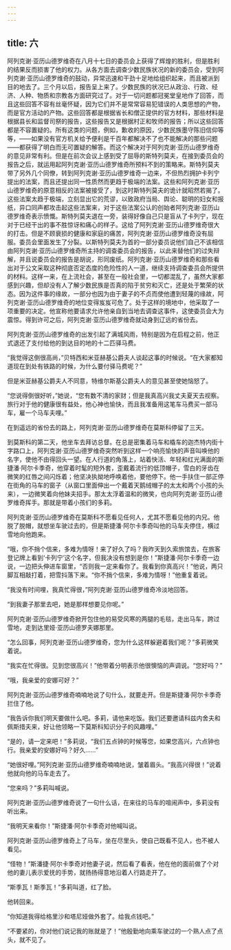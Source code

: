```yaml
---
---
---
```

title: 六
---



阿列克谢·亚历山德罗维奇在八月十七日的委员会上获得了辉煌的胜利，但是胜利的结果反而损害了他的权力。从各方面去调查少数民族状况的新的委员会，受到阿列克谢·亚历山德罗维奇的鼓动，异常迅速和干劲十足地给组织起来，而且被派到目的地去了。三个月以后，报告呈上来了。少数民族的状况已从政治、行政、经济、人种、物质和宗教各方面研究过了。对于一切问题都冠冕堂皇地作了回答，而且这些回答不容有丝毫怀疑，因为它们并不是常常容易犯错误的人类思想的产物，而是官方活动的产物。这些回答都是根据省长和僧正提供的官方材料，那些材料是根据县长和监督司祭的报告，这些报告又是根据村正和牧师的报告；所以这些回答都是不容置疑的。所有这类的问题，例如，歉收的原因，少数民族墨守陈旧信仰等等，——如果没有官方机关给予便利是千百年都解决不了也不能解决的那些问题——都获得了明白而无可置疑的解答。而这个解决对于阿列克谢·亚历山德罗维奇的意见非常有利。但是在前次会议上感到受了屈辱的斯特列莫夫，在接到委员会的报告之后，就运用起阿列克谢·亚历山德罗维奇所预料不到的策略来。斯特列莫夫带了另外几个同僚，转到阿列克谢·亚历山德罗维奇一边来，不但热烈拥护卡列宁提出的法案，而且还提出同一性质然而更趋于极端的法案。这些和阿列克谢·亚历山德罗维奇的原意相反的法案被接受了，到这时斯特列莫夫的诡计就昭然若揭了。这些法案太趋于极端，立刻显出它的荒谬，以致政府当局、舆论、聪明的妇女和报纸，异口同声都攻击起这些法案来，对于这些法案公认的创始者阿列克谢·亚历山德罗维奇表示愤慨。斯特列莫夫退在一旁，装得好像自己只是盲从了卡列宁，现在对于已经干出的事不胜惊讶和痛心的样子。这给了阿列克谢·亚历山德罗维奇很大的打击。但是不顾衰损的健康和家庭的痛苦，阿列克谢·亚历山德罗维奇没有屈服。委员会里面发生了分裂。以斯特列莫夫为首的一部分委员说他们自己不该相信由阿列克谢·亚历山德罗维奇所主持的调查委员会的报告，以此来替他们的过失辩解，并且说委员会的报告是胡说，形同废纸。阿列克谢·亚历山德罗维奇和那些看出对于公文采取这种彻底否定态度的危险性的人一道，继续支持调查委员会所提供的材料。这样一来，在上流社会，甚至在一般社会里，一切都混乱了，虽然大家都感到兴趣，但却没有人了解少数民族是否真的陷于贫穷和灭亡，还是处于繁荣的状态。因为这件事的缘故，一部分也因为由于妻子的不贞而使他遭到轻蔑的缘故，阿列克谢·亚历山德罗维奇的地位变得岌岌可危了。处于这样的境地中，他采取了一项重要的决定。他宣称他要请求允许他亲自到当地去调查这事件，这使委员会大为震惊。得到许可之后，阿列克谢·亚历山德罗维奇就动身到辽远的省份去。

阿列克谢·亚历山德罗维奇的出发引起了满城风雨，特别是因为在启程之前，他正式退还了支付给他的到达目的地的十二匹驿马费。

“我觉得这倒很高尚，”贝特西和米亚赫基公爵夫人谈起这事的时候说。“在大家都知道现在到处有铁路的时候，为什么要付驿马费呢？”

但是米亚赫基公爵夫人不同意，特维尔斯基公爵夫人的意见甚至使她恼怒了。

“您说得倒很好听，”她说，“您有数不清的家财；但是我真高兴我丈夫夏天去视察。旅行对于他的健康很有益处，他心神也愉快，而且我准备用这笔车马费买一部马车，雇一个马车夫哩。”

在到遥远的省份去的路上，阿列克谢·亚历山德罗维奇在莫斯科停留了三天。

到莫斯科的第二天，他坐车去拜访总督。在总是密集着马车和橇车的迦杰特内街十字路口上，阿列克谢·亚历山德罗维奇突然听到这样一个响亮愉快的声音叫唤他的名字，使他不由得回头一望。在人行道的角落上，站着快活、年轻和红光满面的斯捷潘·阿尔卡季奇，他穿着时髦的短外套，歪戴着流行的低顶帽子，雪白的牙齿在微笑的红唇之间闪烁着；他坚决执拗地呼唤着他，要他停下。他一手扶住一部正停在街角的马车的窗子（从窗口里面伸出一个戴着天鹅绒帽子的太太和两个小孩的头来），一边微笑着向他妹夫招手。那太太浮着温和的微笑，也向阿列克谢·亚历山德罗维奇挥手。那就是带着小孩们的多莉。

阿列克谢·亚历山德罗维奇在莫斯科不愿看见任何人，尤其不愿看见他的内兄。他脱了脱帽，就想坐车驶过去的，但是斯捷潘·阿尔卡季奇叫他的马车夫停住，横过雪地向他跑来。

“哦，你不捎个信来，多难为情呀！来了好久了吗？我昨天到久索旅馆去，在旅客登记牌上看到‘卡列宁’这个名字，但我决没有想到是你！”斯捷潘·阿尔卡季奇一边说，一边把头伸进车窗里，“否则我一定来看你了。我看到你真高兴！”他说，两只脚互相敲打着，把雪抖落下来。“你不捎个信来，多难为情呀！”他重复着说。

“我没有时间哩，我真忙得很，”阿列克谢·亚历山德罗维奇冷淡地回答。

“到我妻子那里去吧，她是那样想要见你呢。”

阿列克谢·亚历山德罗维奇掀开包住他的易受风寒的两腿的毛毯，走出马车，跨过雪地，走到达里娅·亚历山德罗夫娜那里。

“怎么回事，阿列克谢·亚历山德罗维奇，您为什么这样躲避着我们呢？”多莉微笑着说。

“我实在忙得很。见到您很高兴！”他带着分明表示他很懊恼的声调说。“您好吗？”

“哦，我亲爱的安娜可好？”

阿列克谢·亚历山德罗维奇喃喃地说了句什么，就要走开。但是斯捷潘·阿尔卡季奇拦住了他。

“我告诉你我们明天要做什么吧。多莉，请他来吃饭。我们还要邀请科兹内舍夫和佩斯措夫来，好让他领略一下莫斯科知识分子的风趣哩。”

“是的，请一定来吧！”多莉说，“我们五点钟的时候等您，如果您高兴，六点钟也行。我亲爱的安娜好吗？好久……”

“她很好哩。”阿列克谢·亚历山德罗维奇喃喃地说，皱着眉头。“我高兴得很！”说着他就向他的马车走去了。

“您来吗？”多莉叫喊说。

阿列克谢·亚历山德罗维奇说了一句什么话，在来往的马车的喧闹声中，多莉没有听出来。

“我明天来看你！”斯捷潘·阿尔卡季奇对他喊叫说。

阿列克谢·亚历山德罗维奇上了马车，坐在尽里头，使自己既看不见人，也不被人看见。

“怪物！”斯潘捷·阿尔卡季奇对他妻子说，然后看了看表，他在他的面前做了个对他的妻儿表示爱抚的手势，就扬扬得意地沿着人行路走开了。

“斯季瓦！斯季瓦！”多莉叫道，红了脸。

他转回来。

“你知道我得给格里沙和塔尼娅做外套了。给我点钱吧。”

“不要紧的，你对他们说记我的账就是了！”他殷勤地向乘车驶过的一个熟人点了点头，就不见了。